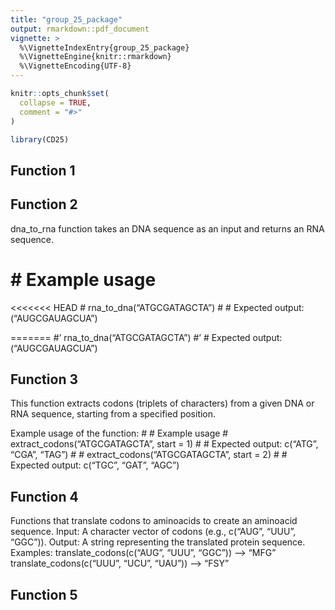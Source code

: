 ```yaml
---
title: "group_25_package"
output: rmarkdown::pdf_document
vignette: >
  %\VignetteIndexEntry{group_25_package}
  %\VignetteEngine{knitr::rmarkdown}
  %\VignetteEncoding{UTF-8}
---
```


```r
knitr::opts_chunk$set(
  collapse = TRUE,
  comment = "#>"
)
```

```r
library(CD25)
```


## Function 1

## Function 2
dna_to_rna function takes an DNA sequence as an input and returns an RNA sequence.

# # Example usage
<<<<<<< HEAD
# rna_to_dna("ATGCGATAGCTA")
# # Expected output: ("AUGCGAUAGCUA")

=======
#' rna_to_dna("ATGCGATAGCTA")
#' # Expected output: ("AUGCGAUAGCUA")


## Function 3

This function extracts codons (triplets of characters) from a given DNA or RNA sequence, starting from a specified position.

Example usage of the function: 
# # Example usage
# extract_codons("ATGCGATAGCTA", start = 1)
# # Expected output: c("ATG", "CGA", "TAG")
#
# extract_codons("ATGCGATAGCTA", start = 2)
# # Expected output: c("TGC", "GAT", "AGC")

## Function 4

Functions that translate codons to aminoacids to create an aminoacid sequence. 
Input: A character vector of codons (e.g., c("AUG", "UUU", "GGC")).
Output: A string representing the translated protein sequence.
Examples:
translate_codons(c("AUG", "UUU", "GGC")) --> "MFG"
translate_codons(c("UUU", "UCU", "UAU")) --> "FSY"

## Function 5


